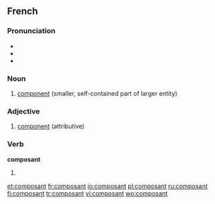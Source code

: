 ==French==
{{wikipedia|lang=fr}}

===Pronunciation===
* {{audio|Fr-composant.ogg|composant}}
* {{IPA|lang=fr|/kɔ̃.po.zɑ̃/}}
* {{homophones|lang=fr|composants}}

===Noun===
{{fr-noun|m}}

# [[component]] (smaller, self-contained part of larger entity)

===Adjective===
{{fr-adj|f=composante}}

# [[component]] (attributive)

===Verb===
'''composant'''

# {{present participle of|[[composer#French|composer]]|lang=fr}}

[[et:composant]]
[[fr:composant]]
[[io:composant]]
[[pl:composant]]
[[ru:composant]]
[[fi:composant]]
[[tr:composant]]
[[vi:composant]]
[[wo:composant]]